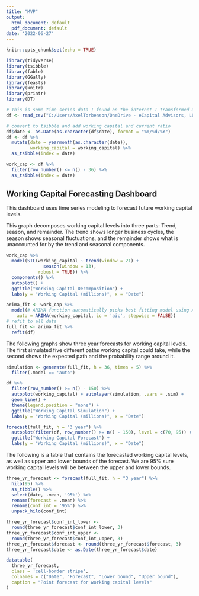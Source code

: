 ```yaml
---
title: "MVP"
output:
  html_document: default
  pdf_document: default
date: '2022-06-27'
---
```

```r
knitr::opts_chunk$set(echo = TRUE)
```
```r
library(tidyverse)
library(tsibble)
library(fable)
library(GGally)
library(feasts)
library(knitr)
library(printr)
library(DT)
```
```r
# This is some time series data I found on the internet I transformed a bit
df <- read_csv("C:/Users/AxelTorbenson/OneDrive - eCapital Advisors, LLC/Documents/templates/CapitalForecasting/Data/working_capital_fake_data.csv")
```
```r
# convert to tsibble and add working capital and current ratio
df$date <- as.Date(as.character(df$date), format = "%m/%d/%Y")
df <- df %>%
  mutate(date = yearmonth(as.character(date)),
         working_capital = working_capital) %>%
  as_tsibble(index = date)

work_cap <- df %>%
  filter(row_number() <= n() - 36) %>%
  as_tsibble(index = date)
```

## Working Capital Forecasting Dashboard

This dashboard uses time series modeling to forecast future working capital levels.

This graph decomposes working capital levels into three parts: Trend, season, and remainder. The trend shows longer business cycles, the season shows seasonal fluctuations, and the remainder shows what is unaccounted for by the trend and seasonal components.

```r
work_cap %>%
  model(STL(working_capital ~ trend(window = 21) +
              season(window = 13),
            robust = TRUE)) %>%
  components() %>%
  autoplot() +
  ggtitle("Working Capital Decomposition") +
  labs(y = "Working Capital (millions)", x = "Date")
```

```r
arima_fit <- work_cap %>%
  model(# ARIMA function automatically picks best fitting model using AIC
    auto = ARIMA(working_capital, ic = 'aic', stepwise = FALSE))
# refit to all data
full_fit <- arima_fit %>%
  refit(df)
```

The following graphs show three year forecasts for working capital levels. The first simulated five different paths working capital could take, while the second shows the expected path and the probability range around it.

```r
simulation <- generate(full_fit, h = 36, times = 5) %>%
  filter(.model == 'auto')

df %>%
  filter(row_number() >= n() - 150) %>%
  autoplot(working_capital) + autolayer(simulation, .vars = .sim) +
  geom_line() +
  theme(legend.position = "none") +
  ggtitle("Working Capital Simulation") +
  labs(y = "Working Capital (millions)", x = "Date")
```

```r
forecast(full_fit, h = "3 year") %>%
  autoplot(filter(df, row_number() >= n() - 150), level = c(70, 95)) +
  ggtitle("Working Capital Forecast") +
  labs(y = "Working Capital (millions)", x = "Date")
```

The following is a table that contains the forecasted working capital levels, as well as upper and lower bounds of the forecast. We are 95% sure working capital levels will be between the upper and lower bounds.

```r
three_yr_forecast <- forecast(full_fit, h = "3 year") %>%
  hilo(95) %>%
  as_tibble() %>%
  select(date, .mean, '95%') %>%
  rename(forecast = .mean) %>%
  rename(conf_int = '95%') %>%
  unpack_hilo(conf_int)

three_yr_forecast$conf_int_lower <-
  round(three_yr_forecast$conf_int_lower, 3)
three_yr_forecast$conf_int_upper <-
  round(three_yr_forecast$conf_int_upper, 3)
three_yr_forecast$forecast <- round(three_yr_forecast$forecast, 3)
three_yr_forecast$date <- as.Date(three_yr_forecast$date)

datatable(
  three_yr_forecast,
  class = 'cell-border stripe',
  colnames = c("Date", "Forecast", "Lower bound", "Upper bound"),
  caption = "Point forecast for working capital levels"
)
```



























